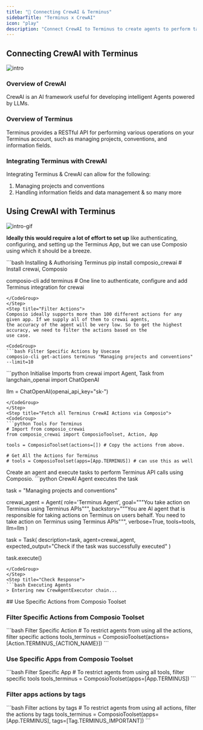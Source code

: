 ```yaml
---
title: "🚀 Connecting CrewAI & Terminus"
sidebarTitle: "Terminus x CrewAI"
icon: "play"
description: "Connect CrewAI to Terminus to create agents to perform tasks using natural language"
---
```


## Connecting CrewAI with Terminus
![intro](/media/intro.jpg)

### Overview of CrewAI

CrewAI is an AI framework useful for developing intelligent Agents powered by LLMs.

### Overview of Terminus

Terminus provides a RESTful API for performing various operations on your Terminus account, such as managing projects, conventions, and information fields.

### Integrating Terminus with CrewAI

Integrating Terminus & CrewAI can allow for the following:

1. Managing projects and conventions
2. Handling information fields and data management
& so many more

## Using CrewAI with Terminus
![intro-gif](/media/intro.gif)
<Steps>
<Step title="Setting Up the Environment">

**Ideally this would require a lot of effort to set up** like authenticating, configuring, and setting up the Terminus App, but we can use Composio using which it should be a breeze.

<CodeGroup>
```bash Installing & Authorising Terminus
pip install composio_crewai # Install crewai, Composio 

composio-cli add terminus # One line to authenticate, configure and add Terminus integration for crewai
```
</CodeGroup>
</Step>
<Step title="Filter Actions">
Composio ideally supports more than 100 different actions for any given app. If we supply all of them to crewai agents, 
the accuracy of the agent will be very low. So to get the highest accuracy, we need to filter the actions based on the 
use case.

<CodeGroup>
```bash Filter Specific Actions by Usecase
composio-cli get-actions terminus "Managing projects and conventions" --limit=10
```
</CodeGroup>

</Step>
<Step title="Import Base Packages">

<CodeGroup>
```python Initialise Imports
from crewai import Agent, Task
from langchain_openai import ChatOpenAI

llm = ChatOpenAI(openai_api_key="sk-<OPENAI KEY>")
```
</CodeGroup>
</Step>
<Step title="Fetch all Terminus CrewAI Actions via Composio">
<CodeGroup>
```python Tools For Terminus
# Import from composio_crewai
from composio_crewai import ComposioToolset, Action, App

tools = ComposioToolset(actions=[]) # Copy the actions from above. 

# Get All the Actions for Terminus
# tools = ComposioToolset(apps=[App.TERMINUS]) # can use this as well
```
</CodeGroup>
</Step>
<Step title="Execute the Agent">
Create an agent and execute tasks to perform Terminus API calls using Composio. 
<CodeGroup>
```python CrewAI Agent executes the task

task = "Managing projects and conventions"

crewai_agent = Agent(
    role='Terminus Agent',
    goal="""You take action on Terminus using Terminus APIs""",
    backstory="""You are AI agent that is responsible for taking actions on Terminus on users behalf. You need to take action on Terminus using Terminus APIs""",
    verbose=True,
    tools=tools,
    llm=llm
)

task = Task(
    description=task,
    agent=crewai_agent,
    expected_output="Check if the task was successfully executed"
)

task.execute()
```
</CodeGroup>
</Step>
<Step title="Check Response">
```bash Executing Agents
> Entering new CrewAgentExecutor chain...
```
</Step>
</Steps>
## Use Specific Actions from Composio Toolset

### Filter Specific Actions from Composio Toolset

<CodeGroup>
```bash Filter Specific Action
# To restrict agents from using all the actions, filter specific actions
tools_terminus = ComposioToolset(actions=[Action.TERMINUS_{ACTION_NAME}])
```
</CodeGroup>

### Use Specific Apps from Composio Toolset
<CodeGroup>
```bash Filter Specific App
# To restrict agents from using all tools, filter specific tools
tools_terminus = ComposioToolset(apps=[App.TERMINUS])
```
</CodeGroup>

### Filter apps actions by tags 
<CodeGroup>
```bash Filter actions by tags
# To restrict agents from using all actions, filter the actions by tags
tools_terminus = ComposioToolset(apps=[App.TERMINUS], tags=[Tag.TERMINUS_IMPORTANT])
```
</CodeGroup>